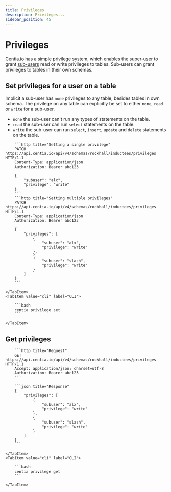 ```yaml
---
title: Privileges
description: Privileges...
sidebar_position: 45
---
```



# Privileges

Centia.io has a simple privilege system, which enables the super-user to grant [sub-users](./users.mdx) read or write privileges to tables. Sub-users can grant privileges to tables in their own schemas.

## Set privileges for a user on a table

Implicit a sub-user has `none` privileges to any table, besides tables in own schema. The privilege on any table can explicitly be set to either `none`, `read` or `write` for a sub-user.

- `none` the sub-user can't run any types of statements on the table.
- `read` the sub-user can run `select` statements on the table.
- `write` the sub-user can run `select`, `insert`, `update` and `delete` statements on the table.

<Tabs>
    <TabItem value="http" label="HTTP" default>

        ```http title="Setting a single privilege"
        PATCH https://api.centia.io/api/v4/schemas/rockhall/inductees/privileges HTTP/1.1
        Content-Type: application/json
        Authorization: Bearer abc123

        {
            "subuser": "alx",
            "privilege": "write"
        }
        ```
        ```http title="Setting multiple privileges"
        PATCH https://api.centia.io/api/v4/schemas/rockhall/inductees/privileges HTTP/1.1
        Content-Type: application/json
        Authorization: Bearer abc123

        {
            "privileges": [
                {
                    "subuser": "alx",
                    "privilege": "write"
                },
                {
                    "subuser": "slash",
                    "privilege": "write"
                }
            ]
        }
        ```

    </TabItem>
    <TabItem value="cli" label="CLI">

        ```bash
        centia privilege set
        ```

    </TabItem>
</Tabs>

## Get privileges

<Tabs>
    <TabItem value="http" label="HTTP" default>

        ```http title="Request"
        GET https://api.centia.io/api/v4/schemas/rockhall/inductees/privileges HTTP/1.1
        Accept: application/json; charset=utf-8
        Authorization: Bearer abc123
        ```

        ```json title="Response"
        {
            "privileges": [
                {
                    "subuser": "alx",
                    "privilege": "write"
                },
                {
                    "subuser": "slash",
                    "privilege": "write"
                }
            ]
        }
        ```

    </TabItem>
    <TabItem value="cli" label="CLI">

        ```bash
        centia privilege get
        ```

    </TabItem>
</Tabs>

